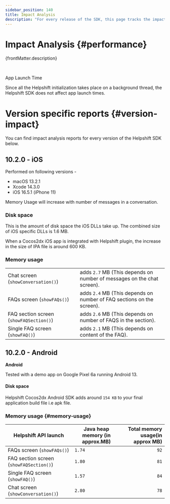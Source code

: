 ```yaml
---
sidebar_position: 140
title: Impact Analysis
description: "For every release of the SDK, this page tracks the impact of the SDK on various build and runtime aspects of your application."
---
```



# Impact Analysis {#performance}

<Intro>{frontMatter.description}</Intro>

<br/>
<Admonition type="info" title="Note">

App Launch Time

Since all the Helpshift initialization takes place on a background thread, the Helpshift SDK does not affect app launch times.

</Admonition>

# Version specific reports {#version-impact}

You can find impact analysis reports for every version of the Helpshift SDK below.

## 10.2.0 - iOS

Performed on following versions -

- macOS 13.2.1
- Xcode 14.3.0
- iOS 16.5.1 (iPhone 11)

Memory Usage will increase with number of messages in a conversation.

### Disk space

This is the amount of disk space the iOS DLLs take up. The combined size of iOS specific DLLs is 1.6 MB.

When a Cocos2dx iOS app is integrated with Helpshift plugin, the increase in the size of IPA file is around 600 KB.

### Memory usage

|                                         |                                                                        |
| --------------------------------------- | ---------------------------------------------------------------------- |
| Chat screen (`showConversation()`)      | adds `2.7` MB (This depends on number of messages on the chat screen). |
| FAQs screen (`showFAQs()`)              | adds `2.4` MB (This depends on number of FAQ sections on the screen).  |
| FAQ section screen (`showFAQSection()`) | adds `2.6` MB (This depends on number of FAQS in the section).         |
| Single FAQ screen (`showFAQ()`)         | adds `2.1` MB (This depends on content of the FAQ).                    |

## 10.2.0 - Android

**Android**

<Admonition type="info" title="Note">

Tested with a demo app on Google Pixel 6a running Android 13.

</Admonition>

#### Disk space

Helpshift Cocos2dx Android SDK adds around `154 KB` to your final application build file i.e apk file.

### Memory usage {#memory-usage}

| Helpshift API launch                    | Java heap memory (in approx.MB) | Total memory usage(in approx MB) |
| --------------------------------------- | ------------------------------- | -------------------------------: |
| FAQs screen (`showFAQs()`)              | `1.74`                          |                             `92` |
| FAQ section screen (`showFAQSection()`) | `1.80`                          |                             `81` |
| Single FAQ screen (`showFAQ()`)         | `1.57`                          |                             `84` |
| Chat screen (`showConversation()`)      | `2.80`                          |                             `78` |
